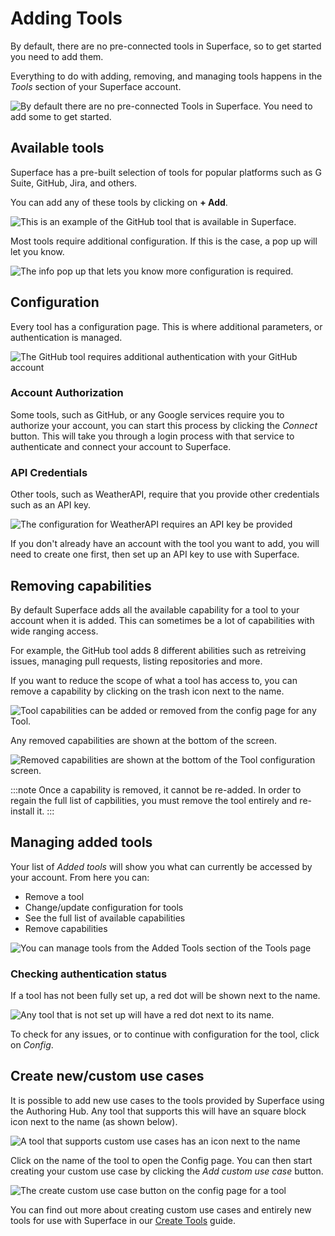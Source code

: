 # Adding Tools

By default, there are no pre-connected tools in Superface, so to get started you need to add them.

Everything to do with adding, removing, and managing tools happens in the _Tools_ section of your Superface account.

![By default there are no pre-connected Tools in Superface. You need to add some to get started.](/img/tools/tools-no-tools.png)

## Available tools

Superface has a pre-built selection of tools for popular platforms such as G Suite, GitHub, Jira, and others.

You can add any of these tools by clicking on **+ Add**.

![This is an example of the GitHub tool that is available in Superface.](/img/tools/tools-available-tools.png)

Most tools require additional configuration. If this is the case, a pop up will let you know.

![The info pop up that lets you know more configuration is required.](/img/tools/tools-go-to-config.png)

## Configuration

Every tool has a configuration page. This is where additional parameters, or authentication is managed.

![The GitHub tool requires additional authentication with your GitHub account](/img/tools/tools-github-config.png)

### Account Authorization

Some tools, such as GitHub, or any Google services require you to authorize your account, you can start this process by clicking the _Connect_ button. This will take you through a login process with that service to authenticate and connect your account to Superface.

### API Credentials

Other tools, such as WeatherAPI, require that you provide other credentials such as an API key.

![The configuration for WeatherAPI requires an API key be provided](/img/tools/tools-weather-api.png)

If you don't already have an account with the tool you want to add, you will need to create one first, then set up an API key to use with Superface.

## Removing capabilities

By default Superface adds all the available capability for a tool to your account when it is added. This can sometimes be a lot of capabilities with wide ranging access.

For example, the GitHub tool adds 8 different abilities such as retreiving issues, managing pull requests, listing repositories and more.

If you want to reduce the scope of what a tool has access to, you can remove a capability by clicking on the trash icon next to the name.

![Tool capabilities can be added or removed from the config page for any Tool.](/img/tools/tools-github-functionality.png)

Any removed capabilities are shown at the bottom of the screen.

![Removed capabilities are shown at the bottom of the Tool configuration screen.](/img/tools/tools-removed-capability.png)

:::note
Once a capability is removed, it cannot be re-added. In order to regain the full list of capbilities, you must remove the tool entirely and re-install it.
:::

## Managing added tools

Your list of _Added tools_ will show you what can currently be accessed by your account. From here you can:

- Remove a tool
- Change/update configuration for tools
- See the full list of available capabilities
- Remove capabilities

![You can manage tools from the Added Tools section of the Tools page](/img/tools/tools-added-tools.png)

### Checking authentication status

If a tool has not been fully set up, a red dot will be shown next to the name.

![Any tool that is not set up will have a red dot next to its name.](/img/tools/tools-github-not-setup.png)

To check for any issues, or to continue with configuration for the tool, click on _Config_.

## Create new/custom use cases

It is possible to add new use cases to the tools provided by Superface using the Authoring Hub. Any tool that supports this will have an square block icon next to the name (as shown below).

![A tool that supports custom use cases has an icon next to the name](/img/tools/authoring-custom-use-case-allowed.png)

Click on the name of the tool to open the Config page. You can then start creating your custom use case by clicking the _Add custom use case_ button.

![The create custom use case button on the config page for a tool](/img/tools/authoring-config-add-custom-use-case.png)

You can find out more about creating custom use cases and entirely new tools for use with Superface in our [Create Tools](./create-tools) guide.
